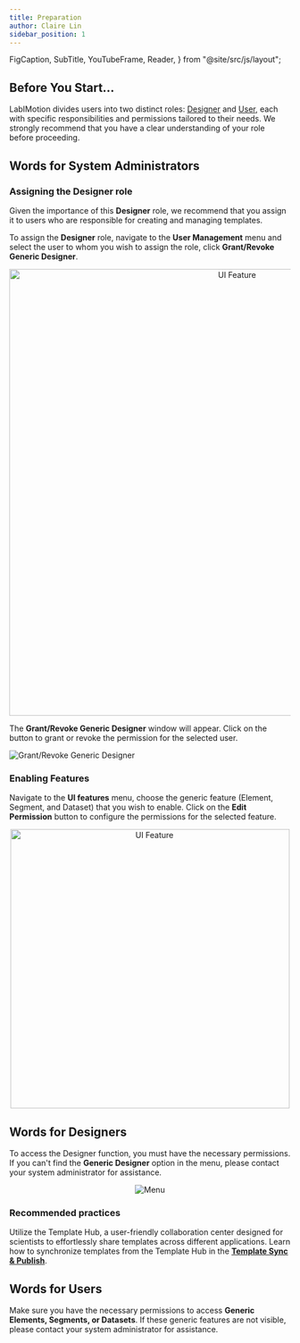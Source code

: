 ```yaml
---
title: Preparation
author: Claire Lin
sidebar_position: 1
---
```


  FigCaption,
  SubTitle,
  YouTubeFrame,
  Reader,
} from "@site/src/js/layout";

## Before You Start...

LabIMotion divides users into two distinct roles: [Designer](../designer/index.mdx) and [User](../user/index.mdx), each with specific responsibilities and permissions tailored to their needs. We strongly recommend that you have a clear understanding of your role before proceeding.

## Words for System Administrators

### Assigning the **Designer** role

Given the importance of this **Designer** role, we recommend that you assign it to users who are responsible for creating and managing templates.

To assign the **Designer** role, navigate to the **User Management** menu and select the user to whom you wish to assign the role, click **Grant/Revoke Generic Designer**.

<div align="center">
  <img src={permissionManagement} alt="UI Feature" width="800" />
</div>

The **Grant/Revoke Generic Designer** window will appear. Click on the button to grant or revoke the permission for the selected user.

<img src={permissionDesigner} alt="Grant/Revoke Generic Designer" />

### Enabling Features

Navigate to the **UI features** menu, choose the generic feature (Element, Segment, and Dataset) that you wish to enable. Click on the **Edit Permission** <FontAwesomeIcon icon={faPenToSquare} /> button to configure the permissions for the selected feature.

<div align="center">
  <img src={permissionUI} alt="UI Feature" width="500" />
</div>

## Words for Designers

To access the Designer function, you must have the necessary permissions. If you can't find the **Generic Designer** option in the menu, please contact your system administrator for assistance.

<div align="center">
  <img src={menu} alt="Menu" />
</div>

### Recommended practices

Utilize the Template Hub, a user-friendly collaboration center designed for scientists to effortlessly share templates across different applications. Learn how to synchronize templates from the Template Hub in the **[Template Sync & Publish](../../template-sync-and-publish.mdx)**.

## Words for Users

Make sure you have the necessary permissions to access **Generic Elements, Segments, or  Datasets**. If these generic features are not visible, please contact your system administrator for assistance.
